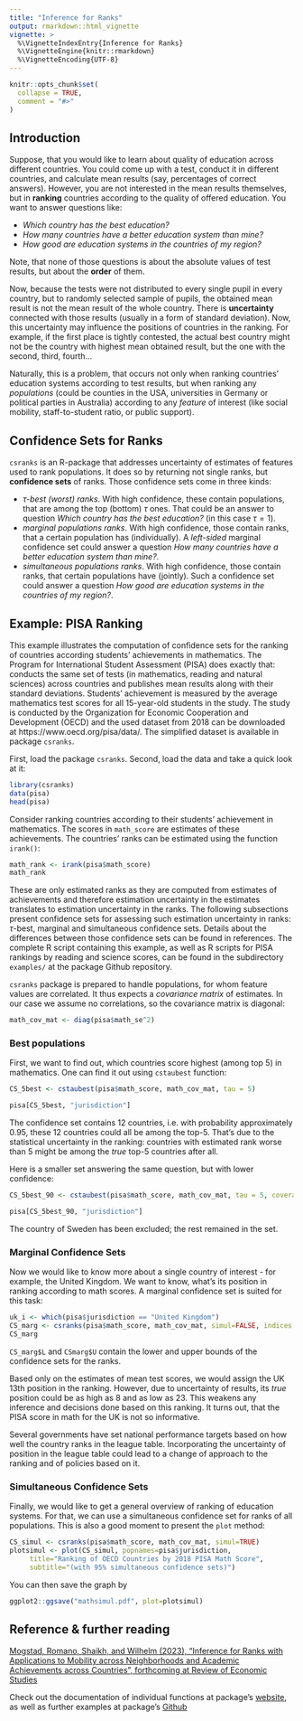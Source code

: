 ```yaml
---
title: "Inference for Ranks"
output: rmarkdown::html_vignette
vignette: >
  %\VignetteIndexEntry{Inference for Ranks}
  %\VignetteEngine{knitr::rmarkdown}
  %\VignetteEncoding{UTF-8}
---
```


```r
knitr::opts_chunk$set(
  collapse = TRUE,
  comment = "#>"
)
```

## Introduction

Suppose, that you would like to learn about quality of education across different countries. You could come up with a test, conduct it in different countries, and calculate mean results (say, percentages of correct answers). However, you are not interested in the mean results themselves, but in **ranking** countries according to the quality of offered education. You want to answer questions like:

- *Which country has the best education?*
- *How many countries have a better education system than mine?*
- *How good are education systems in the countries of my region?*

Note, that none of those questions is about the absolute values of test results, but about the **order** of them.

Now, because the tests were not distributed to every single pupil in every country, but to randomly selected sample of pupils, the obtained mean result is not the mean result of the whole country. There is **uncertainty** connected with those results (usually in a form of standard deviation). Now, this uncertainty may influence the positions of countries in the ranking. For example, if the first place is tightly contested, the actual best country might not be the country with highest mean obtained result, but the one with the second, third, fourth...

Naturally, this is a problem, that occurs not only when ranking countries' education systems according to test results, but when ranking any *populations* (could be counties in the USA, universities in Germany or political parties in Australia) according to any *feature* of interest (like social mobility, staff-to-student ratio, or public support).

## Confidence Sets for Ranks

`csranks` is an R-package that addresses uncertainty of estimates of features used to rank populations. It does so by returning not single ranks, but **confidence sets** of ranks. Those confidence sets come in three kinds:

- *$\tau$-best (worst) ranks*. With high confidence, these contain populations, that are among the top (bottom) $\tau$ ones. That could be an answer to question *Which country has the best education?* (in this case $\tau  = 1$).
- *marginal populations ranks*. With high confidence, those contain ranks, that a certain population has (individually). A *left-sided* marginal confidence set could answer a question *How many countries have a better education system than mine?*.
- *simultaneous populations ranks*. With high confidence, those contain ranks, that certain populations have (jointly). Such a confidence set could answer a question *How good are education systems in the countries of my region?*.

## Example: PISA Ranking

This example illustrates the computation of confidence sets for the ranking of countries according students' achievements in mathematics. The Program for International Student Assessment (PISA) does exactly that: conducts the same set of tests (in mathematics, reading and natural sciences) across countries and publishes mean results along with their standard deviations. Students' achievement is measured by the average mathematics test scores for all 15-year-old students in the study. The study is conducted by the Organization for Economic Cooperation and Development (OECD) and the used dataset from 2018 can be downloaded at https://www.oecd.org/pisa/data/. The simplified dataset is available in package `csranks`. 

First, load the package `csranks`. Second, load the data and take a quick look at it:

```r
library(csranks)
data(pisa)
head(pisa)
```

Consider ranking countries according to their students' achievement in mathematics. The scores in `math_score` are estimates of these achievements. The countries' ranks can be estimated using the function `irank()`:

```r
math_rank <- irank(pisa$math_score)
math_rank
```

These are only estimated ranks as they are computed from estimates of achievements and therefore estimation uncertainty in the estimates translates to estimation uncertainty in the ranks. The following subsections present confidence sets for assessing such estimation uncertainty in ranks: $\tau$-best, marginal and simultaneous confidence sets. Details about the differences between those confidence sets can be found in references. The complete R script containing this example, as well as R scripts for PISA rankings by reading and science scores, can be found in the subdirectory `examples/` at the package Github repository.

`csranks` package is prepared to handle populations, for whom feature values are correlated. It thus expects a *covariance matrix* of estimates. In our case we assume no correlations, so the covariance matrix is diagonal:

```r
math_cov_mat <- diag(pisa$math_se^2)
```

### Best populations

First, we want to find out, which countries score highest (among top 5) in mathematics. One can find it out using `cstaubest` function:

```r
CS_5best <- cstaubest(pisa$math_score, math_cov_mat, tau = 5)

pisa[CS_5best, "jurisdiction"]
```

The confidence set contains 12 countries, i.e. with probability approximately 0.95, these 12 countries could all be among the top-5. That's due to the statistical uncertainty in the ranking: countries with estimated rank worse than 5 might be among the *true* top-5 countries after all.

Here is a smaller set answering the same question, but with lower confidence:

```r
CS_5best_90 <- cstaubest(pisa$math_score, math_cov_mat, tau = 5, coverage = 0.9)

pisa[CS_5best_90, "jurisdiction"]
```

The country of Sweden has been excluded; the rest remained in the set.

### Marginal Confidence Sets

Now we would like to know more about a single country of interest - for example, the United Kingdom. We want to know, what's its position in ranking according to math scores. A marginal confidence set is suited for this task:

```r
uk_i <- which(pisa$jurisdiction == "United Kingdom")
CS_marg <- csranks(pisa$math_score, math_cov_mat, simul=FALSE, indices = uk_i)
CS_marg
```

`CS_marg$L` and `CSmarg$U` contain the lower and upper bounds of the confidence sets for the ranks. 

Based only on the estimates of mean test scores, we would assign the UK 13th position in the ranking. However, due to uncertainty of results, its *true* position could be as high as 8 and as low as 23. This weakens any inference and decisions done based on this ranking. It turns out, that the PISA score in math for the UK is not so informative. 

Several governments have set national performance targets based on how well the country ranks in the league table. Incorporating the uncertainty of position in the league table could lead to a change of approach to the ranking and of policies based on it. 

### Simultaneous Confidence Sets

Finally, we would like to get a general overview of ranking of education systems.
For that, we can use a simultaneous confidence set for ranks of all populations.
This is also a good moment to present the `plot` method:

```r
CS_simul <- csranks(pisa$math_score, math_cov_mat, simul=TRUE)
plotsimul <- plot(CS_simul, popnames=pisa$jurisdiction, 
     title="Ranking of OECD Countries by 2018 PISA Math Score", 
     subtitle="(with 95% simultaneous confidence sets)")
```

You can then save the graph by

```r
ggplot2::ggsave("mathsimul.pdf", plot=plotsimul)
```


## Reference & further reading
[Mogstad, Romano, Shaikh, and Wilhelm (2023), "Inference for Ranks with Applications to Mobility across Neighborhoods and Academic Achievements across Countries", forthcoming at Review of Economic Studies](https://doi.org/10.1093/restud/rdad006)

Check out the documentation of individual functions at package's [website](https://danielwilhelm.github.io/R-CS-ranks/), as well as further examples at package's [Github](https://github.com/danielwilhelm/R-CS-ranks/tree/master/examples)